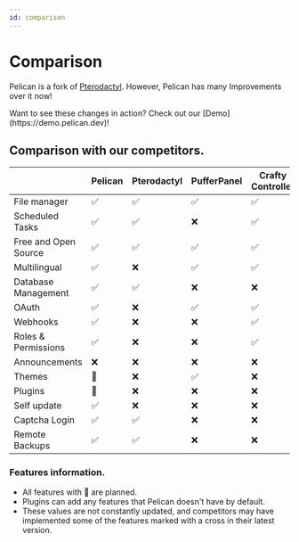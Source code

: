 ```yaml
---
id: comparison
---
```



# Comparison

Pelican is a fork of [Pterodactyl](https://pterodactyl.io). However, Pelican has many Improvements over it now!

<Admonition type="info">
    Want to see these changes in action? Check out our [Demo](https://demo.pelican.dev)!
</Admonition>

## Comparison with our competitors.
|                          | Pelican   | Pterodactyl | PufferPanel | Crafty Controller     | Multicraft     | TCAdmin | AMP            |
|--------------------------|-----------|-------------|-------------|-----------------------|----------------|---------|----------------|
| File manager             | ✅         | ✅           | ✅           | ✅                     | ✅              | ✅       | ✅              |
| Scheduled Tasks          | ✅         | ✅           | ❌           | ✅                     | ✅              | ✅       | ✅              |
| Free and Open Source     | ✅         | ✅           | ✅           | ✅                     | ❌              | ❌       | ❌              |
| Multilingual             | ✅         | ❌           | ✅           | ✅                     | ✅              | ✅       | ✅              |
| Database Management      | ✅         | ✅           | ❌           | ❌                     | ✅              | ✅       | ✅              |
| OAuth                    | ✅         | ❌           | ✅           | ✅                     | ❌              | ❌       | ❌              |
| Webhooks                 | ✅         | ❌           | ❌           | ✅                     | ❌              | ❌       | ❌              |
| Roles & Permissions      | ✅         | ❌           | ❌           | ✅                     | ✅              | ✅       | ✅              |
| Announcements            | ❌         | ❌           | ❌           | ❌                     | ❌              | ✅       | ❌              |
| Themes                   | 📅         | ❌           | ✅           | ❌                     | ✅              | ✅       | ❌              |
| Plugins                  | 📅         | ❌           | ❌           | ❌                     | ❌              | ✅       | ❌              |
| Self update              | ✅         | ❌           | ❌           | ❌                     | ❌              | ✅       | ❌              |
| Captcha Login            | ✅         | ✅           | ❌           | ❌                     | ❌              | ❌       | ❌              |
| Remote Backups           | ✅         | ✅           | ❌           | ❌                     | ❌              | ❌       | ❌              |

### Features information.
- All features with 📅 are planned.
- Plugins can add any features that Pelican doesn't have by default.
- These values are not constantly updated, and competitors may have implemented some of the features marked with a cross in their latest version.
